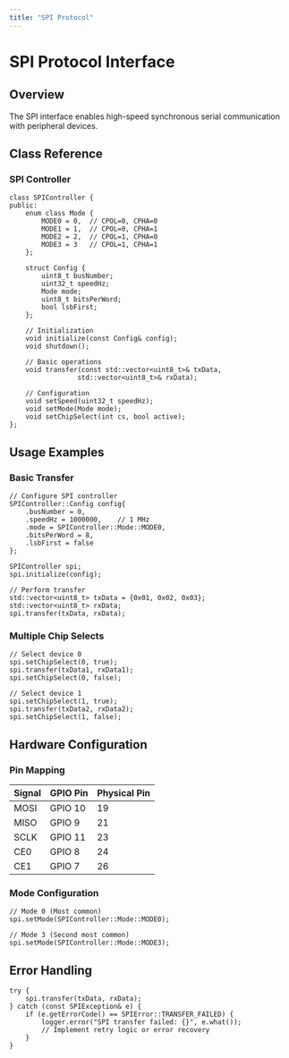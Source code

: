 ```yaml
---
title: "SPI Protocol"
---
```


# SPI Protocol Interface

## Overview

The SPI interface enables high-speed synchronous serial communication with peripheral devices.

## Class Reference

### SPI Controller

    class SPIController {
    public:
        enum class Mode {
            MODE0 = 0,  // CPOL=0, CPHA=0
            MODE1 = 1,  // CPOL=0, CPHA=1
            MODE2 = 2,  // CPOL=1, CPHA=0
            MODE3 = 3   // CPOL=1, CPHA=1
        };
        
        struct Config {
            uint8_t busNumber;
            uint32_t speedHz;
            Mode mode;
            uint8_t bitsPerWord;
            bool lsbFirst;
        };
        
        // Initialization
        void initialize(const Config& config);
        void shutdown();
        
        // Basic operations
        void transfer(const std::vector<uint8_t>& txData, 
                     std::vector<uint8_t>& rxData);
        
        // Configuration
        void setSpeed(uint32_t speedHz);
        void setMode(Mode mode);
        void setChipSelect(int cs, bool active);
    };

## Usage Examples

### Basic Transfer

    // Configure SPI controller
    SPIController::Config config{
        .busNumber = 0,
        .speedHz = 1000000,    // 1 MHz
        .mode = SPIController::Mode::MODE0,
        .bitsPerWord = 8,
        .lsbFirst = false
    };
    
    SPIController spi;
    spi.initialize(config);
    
    // Perform transfer
    std::vector<uint8_t> txData = {0x01, 0x02, 0x03};
    std::vector<uint8_t> rxData;
    spi.transfer(txData, rxData);

### Multiple Chip Selects

    // Select device 0
    spi.setChipSelect(0, true);
    spi.transfer(txData1, rxData1);
    spi.setChipSelect(0, false);
    
    // Select device 1
    spi.setChipSelect(1, true);
    spi.transfer(txData2, rxData2);
    spi.setChipSelect(1, false);

## Hardware Configuration

### Pin Mapping

| Signal | GPIO Pin | Physical Pin |
|--------|----------|--------------|
| MOSI   | GPIO 10 | 19          |
| MISO   | GPIO 9  | 21          |
| SCLK   | GPIO 11 | 23          |
| CE0    | GPIO 8  | 24          |
| CE1    | GPIO 7  | 26          |

### Mode Configuration

    // Mode 0 (Most common)
    spi.setMode(SPIController::Mode::MODE0);
    
    // Mode 3 (Second most common)
    spi.setMode(SPIController::Mode::MODE3);

## Error Handling

    try {
        spi.transfer(txData, rxData);
    } catch (const SPIException& e) {
        if (e.getErrorCode() == SPIError::TRANSFER_FAILED) {
            logger.error("SPI transfer failed: {}", e.what());
            // Implement retry logic or error recovery
        }
    } 